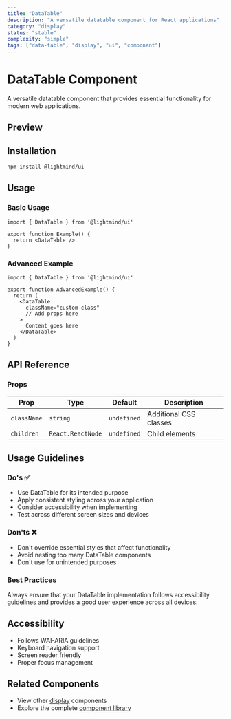 ```yaml
---
title: "DataTable"
description: "A versatile datatable component for React applications"
category: "display"
status: "stable"
complexity: "simple"
tags: ["data-table", "display", "ui", "component"]
---
```



# DataTable Component

A versatile datatable component that provides essential functionality for modern web applications.

## Preview

<div className="space-y-6">
  <DataTableDemo />
</div>

## Installation

```bash
npm install @lightmind/ui
```

## Usage

### Basic Usage

```tsx
import { DataTable } from '@lightmind/ui'

export function Example() {
  return <DataTable />
}
```

### Advanced Example

```tsx
import { DataTable } from '@lightmind/ui'

export function AdvancedExample() {
  return (
    <DataTable
      className="custom-class"
      // Add props here
    >
      Content goes here
    </DataTable>
  )
}
```

## API Reference

### Props

| Prop | Type | Default | Description |
|------|------|---------|-------------|
| `className` | `string` | `undefined` | Additional CSS classes |
| `children` | `React.ReactNode` | `undefined` | Child elements |

## Usage Guidelines

### Do's ✅

- Use DataTable for its intended purpose
- Apply consistent styling across your application
- Consider accessibility when implementing
- Test across different screen sizes and devices

### Don'ts ❌

- Don't override essential styles that affect functionality
- Avoid nesting too many DataTable components
- Don't use for unintended purposes

### Best Practices

Always ensure that your DataTable implementation follows accessibility guidelines and provides a good user experience across all devices.

## Accessibility

- Follows WAI-ARIA guidelines
- Keyboard navigation support
- Screen reader friendly
- Proper focus management

## Related Components

- View other [display](/category/display) components
- Explore the complete [component library](/search)
